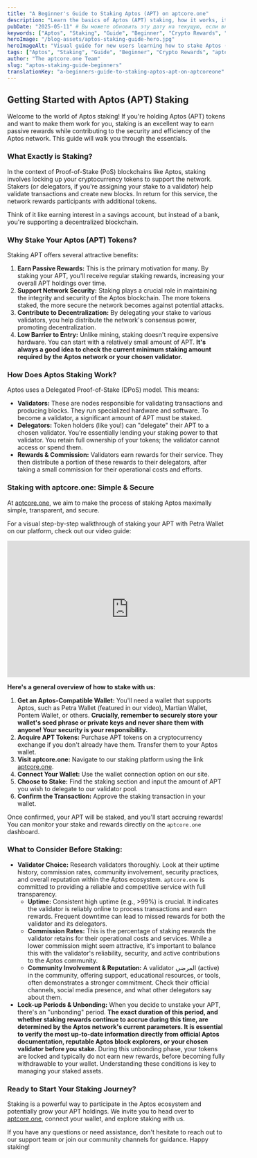 ```yaml
---
title: "A Beginner's Guide to Staking Aptos (APT) on aptcore.one"
description: "Learn the basics of Aptos (APT) staking, how it works, its benefits, and a simple step-by-step guide to start earning rewards with aptcore.one."
pubDate: "2025-05-11" # Вы можете обновить эту дату на текущую, если вносите значительные изменения
keywords: ["Aptos", "Staking", "Guide", "Beginner", "Crypto Rewards", "aptcore.one", "Petra Wallet"]
heroImage: "/blog-assets/aptos-staking-guide-hero.jpg"
heroImageAlt: "Visual guide for new users learning how to stake Aptos (APT) using aptcore.one"
tags: ["Aptos", "Staking", "Guide", "Beginner", "Crypto Rewards", "aptcore.one", "Petra Wallet"]
author: "The aptcore.one Team"
slug: "aptos-staking-guide-beginners"
translationKey: "a-beginners-guide-to-staking-aptos-apt-on-aptcoreone"
---
```


## Getting Started with Aptos (APT) Staking

Welcome to the world of Aptos staking! If you're holding Aptos (APT) tokens and want to make them work for you, staking is an excellent way to earn passive rewards while contributing to the security and efficiency of the Aptos network. This guide will walk you through the essentials.

### What Exactly is Staking?

In the context of Proof-of-Stake (PoS) blockchains like Aptos, staking involves locking up your cryptocurrency tokens to support the network. Stakers (or delegators, if you're assigning your stake to a validator) help validate transactions and create new blocks. In return for this service, the network rewards participants with additional tokens.

Think of it like earning interest in a savings account, but instead of a bank, you're supporting a decentralized blockchain.

### Why Stake Your Aptos (APT) Tokens?

Staking APT offers several attractive benefits:

1.  **Earn Passive Rewards:** This is the primary motivation for many. By staking your APT, you'll receive regular staking rewards, increasing your overall APT holdings over time.
2.  **Support Network Security:** Staking plays a crucial role in maintaining the integrity and security of the Aptos blockchain. The more tokens staked, the more secure the network becomes against potential attacks.
3.  **Contribute to Decentralization:** By delegating your stake to various validators, you help distribute the network's consensus power, promoting decentralization.
4.  **Low Barrier to Entry:** Unlike mining, staking doesn't require expensive hardware. You can start with a relatively small amount of APT. **It's always a good idea to check the current minimum staking amount required by the Aptos network or your chosen validator.**

### How Does Aptos Staking Work?

Aptos uses a Delegated Proof-of-Stake (DPoS) model. This means:

* **Validators:** These are nodes responsible for validating transactions and producing blocks. They run specialized hardware and software. To become a validator, a significant amount of APT must be staked.
* **Delegators:** Token holders (like you!) can "delegate" their APT to a chosen validator. You're essentially lending your staking power to that validator. You retain full ownership of your tokens; the validator cannot access or spend them.
* **Rewards & Commission:** Validators earn rewards for their service. They then distribute a portion of these rewards to their delegators, after taking a small commission for their operational costs and efforts.

### Staking with aptcore.one: Simple & Secure

At [aptcore.one](https://aptcore.one), we aim to make the process of staking Aptos maximally simple, transparent, and secure.

For a visual step-by-step walkthrough of staking your APT with Petra Wallet on our platform, check out our video guide:

<iframe width="560" height="315" src="https://www.youtube.com/embed/Cp5iBA49EYk?si=aNxs5UVc0h71D6e1" title="How to Stake Aptos (APT) with Petra Wallet on aptcore.one (Easy Step-by-Step)" frameborder="0" allow="accelerometer; autoplay; clipboard-write; encrypted-media; gyroscope; picture-in-picture; web-share" referrerpolicy="strict-origin-when-cross-origin" allowfullscreen></iframe>

**Here's a general overview of how to stake with us:**

1.  **Get an Aptos-Compatible Wallet:** You'll need a wallet that supports Aptos, such as Petra Wallet (featured in our video), Martian Wallet, Pontem Wallet, or others. **Crucially, remember to securely store your wallet's seed phrase or private keys and never share them with anyone! Your security is your responsibility.**
2.  **Acquire APT Tokens:** Purchase APT tokens on a cryptocurrency exchange if you don't already have them. Transfer them to your Aptos wallet.
3.  **Visit aptcore.one:** Navigate to our staking platform using the link [aptcore.one](https://aptcore.one).
4.  **Connect Your Wallet:** Use the wallet connection option on our site.
5.  **Choose to Stake:** Find the staking section and input the amount of APT you wish to delegate to our validator pool.
6.  **Confirm the Transaction:** Approve the staking transaction in your wallet.

Once confirmed, your APT will be staked, and you'll start accruing rewards! You can monitor your stake and rewards directly on the `aptcore.one` dashboard.

### What to Consider Before Staking:

* **Validator Choice:** Research validators thoroughly. Look at their uptime history, commission rates, community involvement, security practices, and overall reputation within the Aptos ecosystem. `aptcore.one` is committed to providing a reliable and competitive service with full transparency.
    * **Uptime:** Consistent high uptime (e.g., >99%) is crucial. It indicates the validator is reliably online to process transactions and earn rewards. Frequent downtime can lead to missed rewards for both the validator and its delegators.
    * **Commission Rates:** This is the percentage of staking rewards the validator retains for their operational costs and services. While a lower commission might seem attractive, it's important to balance this with the validator's reliability, security, and active contributions to the Aptos community.
    * **Community Involvement & Reputation:** A validator المرضي (active) in the community, offering support, educational resources, or tools, often demonstrates a stronger commitment. Check their official channels, social media presence, and what other delegators say about them.
* **Lock-up Periods & Unbonding:** When you decide to unstake your APT, there's an "unbonding" period. **The exact duration of this period, and whether staking rewards continue to accrue during this time, are determined by the Aptos network's current parameters. It is essential to verify the most up-to-date information directly from official Aptos documentation, reputable Aptos block explorers, or your chosen validator before you stake.** During this unbonding phase, your tokens are locked and typically do not earn new rewards, before becoming fully withdrawable to your wallet. Understanding these conditions is key to managing your staked assets.

### Ready to Start Your Staking Journey?

Staking is a powerful way to participate in the Aptos ecosystem and potentially grow your APT holdings. We invite you to head over to [aptcore.one](https://aptcore.one), connect your wallet, and explore staking with us.

If you have any questions or need assistance, don't hesitate to reach out to our support team or join our community channels for guidance. Happy staking!